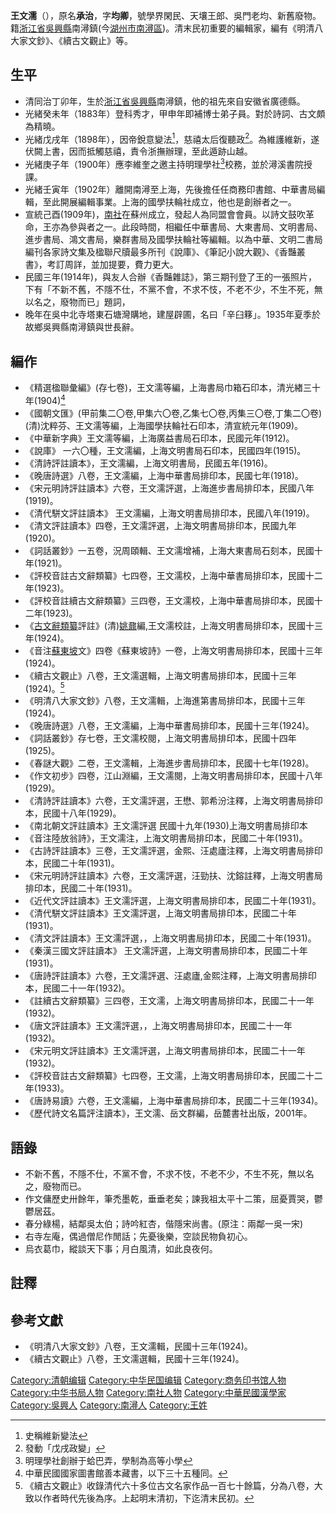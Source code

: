 {{學術研究工作者
| 姓名     = 王文濡
| 職務     = 編輯
| 時期     = 1902年-1935年
| 性別     = 男
| 原名     = 王承治
| 字       = 均卿
| 籍貫     = [[浙江省|浙江省]][[吳興縣|吳興縣]]
| 出生     = 1867年
| 出生地點 = {{QING}}[[浙江省|浙江省]][[吳興縣|吳興縣]]
| 逝世     = 1935年
| 逝世地點 = {{ROC}}[[吳興縣|吳興縣]]
| 職業     = 編輯家
| 國籍     = {{ROC}}
| 種族     = [[漢族|漢族]]
| 語言     = [[漢語|漢語]]
| 研究領域 = [[文學|文學]]<br>[[國學|國學]]
| 經歷     = [[清朝|清朝]]補博士弟子員<br>商務印書館編輯<br>中華書局編輯<br>大東書局文明書局編輯<br>進步書局編輯<br>鴻文書局編輯<br>樂群書局編輯<br>國學扶輪社編輯
| 作品     = 
}}

'''王文濡'''（{{bd|1867年||1935年|catIdx=W}}），原名'''承治'''，字'''均卿'''，號學界閑民、天壤王郎、吳門老均、新舊廢物。籍[[浙江省|浙江省]][[吳興縣|吳興縣]]南潯鎮(今[[湖州市|湖州市]][[南潯區|南潯區]])。清末民初重要的編輯家，編有《明清八大家文鈔》、《續古文觀止》等。


==生平==
*清同治丁卯年，生於[[浙江省|浙江省]][[吳興縣|吳興縣]]南潯鎮，他的祖先來自安徽省廣德縣。
*光緒癸未年（1883年）登科秀才，甲申年即補博士弟子員。對於詩詞、古文頗為精曉。
*光緒戊戌年（1898年），因帝銳意變法<ref>史稱維新變法</ref>，慈禧太后復聽政<ref>發動「戊戌政變」</ref>。為維護維新，遂伏闕上書，因而抵觸慈禧，責令浙撫辦理，至此遁跡山越。
*光緒庚子年（1900年）應李維奎之邀主持明理學社<ref>明理學社創辦于蛤巴弄，學制為高等小學</ref>校務，並於潯溪書院授課。
*光緒壬寅年（1902年）離開南潯至上海，先後擔任任商務印書館、中華書局編輯，至此開展編輯事業。上海的國學扶輪社成立，他也是創辦者之一。
*宣統己酉(1909年)，[[南社|南社]]在蘇州成立，發起人為同盟會會員。以詩文鼓吹革命，王亦為參與者之一。此段時間，相繼任中華書局、大東書局、文明書局、進步書局、鴻文書局，樂群書局及國學扶輪社等編輯。以為中華、文明二書局編刊各家詩文集及楹聯尺牘最多所刊《說庫》、《筆記小說大觀》、《香豔叢書》，考訂周詳，並加提要，費力更大。
*民國三年(1914年)，與友人合辦《香豔雜誌》，第三期刊登了王的一張照片，下有「不新不舊，不隱不仕，不黨不會，不求不忮，不老不少，不生不死，無以名之，廢物而已」題詞，
*晚年在吳中北寺塔東石塘灣購地，建屋辟圃，名曰「辛臼簃」。1935年夏季於故鄉吳興縣南潯鎮與世長辭。

==編作==
*《精選楹聯彙編》(存七卷)，王文濡等編，上海書局巾箱石印本，清光緖三十年(1904)<ref>中華民國國家圖書館善本藏書，以下三十五種同。</ref>
*《國朝文匯》(甲前集二〇卷,甲集六〇卷,乙集七〇卷,丙集三〇卷,丁集二〇卷)(清)沈粹芬、王文濡等編，上海國學扶輪社石印本，清宣統元年(1909)。
*《中華新字典》王文濡等編，上海廣益書局石印本，民國元年(1912)。
*《說庫》 一六〇種，王文濡編，上海文明書局石印本，民國四年(1915)。 
*《清詩評註讀本》，王文濡編，上海文明書局，民國五年(1916)。
*《晚唐詩選》八卷，王文濡編，上海中華書局排印本，民國七年(1918)。 
*《宋元明詩評註讀本》六卷，王文濡評選，上海進步書局排印本，民國八年(1919)。
*《清代駢文評註讀本》 王文濡編，上海文明書局排印本，民國八年(1919)。
*《清文評註讀本》四卷，王文濡評選，上海文明書局排印本，民國九年(1920)。 
*《詞話叢鈔》一五卷，況周頤輯、王文濡增補，上海大東書局石刻本，民國十年(1921)。 
*《評校音註古文辭類纂》七四卷，王文濡校，上海中華書局排印本，民國十二年(1923)。
*《評校音註續古文辭類纂》三四卷，王文濡校，上海中華書局排印本，民國十二年(1923)。
*《[[古文辭類纂|古文辭類纂]]評註》(清)[[姚鼐|姚鼐]]編,王文濡校註，上海文明書局排印本，民國十三年(1924)。
*《音注[[蘇東坡|蘇東坡]]文》四卷《蘇東坡詩》一卷，上海文明書局排印本，民國十三年(1924)。
*《續古文觀止》八卷，王文濡選輯，上海文明書局排印本，民國十三年(1924)。<ref>《續古文觀止》收錄清代六十多位古文名家作品一百七十餘篇，分為八卷，大致以作者時代先後為序。上起明末清初，下迄清末民初。</ref>   
*《明清八大家文鈔》八卷，王文濡輯，上海進第書局排印本，民國十三年(1924)。 
*《晚唐詩選》八卷，王文濡編，上海中華書局排印本，民國十三年(1924)。   
*《詞話叢鈔》存七卷，王文濡校閱，上海文明書局排印本，民國十四年(1925)。
*《春謎大觀》二卷，王文濡輯，上海進步書局排印本，民國十七年(1928)。  
*《作文初步》四卷，江山淵編，王文濡閱，上海文明書局排印本，民國十八年(1929)。   
*《清詩評註讀本》六卷，王文濡評選，王懋、郭希汾注釋，上海文明書局排印本，民國十八年(1929)。
*《南北朝文評註讀本》王文濡評選 民國十九年(1930)上海文明書局排印本  
*《音注陸放翁詩》，王文濡注，上海文明書局排印本，民國二十年(1931)。
*《古詩評註讀本》三卷，王文濡評選，金熙、汪處廬注釋，上海文明書局排印本，民國二十年(1931)。
*《宋元明詩評註讀本》六卷，王文濡評選，汪勁扶、沈鎔註釋，上海文明書局排印本，民國二十年(1931)。
*《近代文評註讀本》王文濡評選，上海文明書局排印本，民國二十年(1931)。
*《清代駢文評註讀本》王文濡評選，上海文明書局排印本，民國二十年(1931)。
*《清文評註讀本》王文濡評選，，上海文明書局排印本，民國二十年(1931)。  
*《秦漢三國文評註讀本》 王文濡評選，上海文明書局排印本，民國二十年(1931)。
*《唐詩評註讀本》六卷，王文濡評選、汪處廬,金熙注釋，上海文明書局排印本，民國二十一年(1932)。
*《註續古文辭類纂》三四卷，王文濡，上海文明書局排印本，民國二十一年(1932)。
*《唐文評註讀本》王文濡評選，，上海文明書局排印本，民國二十一年(1932)。
*《宋元明文評註讀本》王文濡評選，上海文明書局排印本，民國二十一年(1932)。
*《評校音註古文辭類纂》七四卷，王文濡，上海文明書局排印本，民國二十二年(1933)。 
*《唐詩易讀》六卷，王文濡編，上海中華書局排印本，民國二十三年(1934)。
*《歷代詩文名篇評注讀本》，王文濡、岳文群編，岳麓書社出版，2001年。
==語錄==
*不新不舊，不隱不仕，不黨不會，不求不忮，不老不少，不生不死，無以名之，廢物而已。
*作文傭歷史卅餘年，筆禿墨乾，垂垂老矣；諫我祖太平十二策，屈憂賈哭，鬱鬱居茲。
*春分綠楊，結鄰吳太伯；詩吟紅杏，偕隱宋尚書。(原注：兩鄰一吳一宋)
*右寺左庵，偶過僧尼作閒話；先憂後樂，空談民物負初心。
*烏衣葛巾，縱談天下事；月白風清，如此良夜何。
==註釋==
{{reflist}}
==參考文獻==
*《明清八大家文鈔》八卷，王文濡輯，民國十三年(1924)。 
*《續古文觀止》八卷，王文濡選輯，民國十三年(1924)。
{{Wikisource}}

{{DEFAULTSORT:W}}
[[Category:清朝编辑|Category:清朝编辑]]
[[Category:中华民国编辑|Category:中华民国编辑]]
[[Category:商务印书馆人物|Category:商务印书馆人物]]
[[Category:中华书局人物|Category:中华书局人物]]
[[Category:南社人物|Category:南社人物]]
[[Category:中華民國漢學家|Category:中華民國漢學家]]
[[Category:吳興人|Category:吳興人]]
[[Category:南潯人|Category:南潯人]]
[[Category:王姓|Category:王姓]]